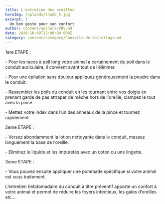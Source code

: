 ```yaml
---
title: L'entretien des oreilles
heroImg: /uploads/thumb_5.jpg
excerpt: |
  Un bon geste pour son confort
author: content/authors/VDV.md
date: 2020-10-08T22:00:00.000Z
category: content/category/Conseils-de-toilettage.md
---
```


1ere ETAPE :

\- Pour les races à poil long votre animal a certainement du poil dans le conduit auriculaire, il convient avant tout de l’éliminer.

\- Pour une épilation sans douleur appliquez généreusement la poudre dans le conduit.

\- Rassembler les poils du conduit en les tournant entre vos doigts en prenant garde de pas attraper de mèche hors de l'oreille, clampez le tout avec la pince .

\- Mettez votre index dans l’un des anneaux de la pince et tournez rapidement.

2eme ETAPE :

\- Versez abondamment la lotion nettoyante dans le conduit, massez longuement la base de l’oreille.

\- Eliminez le liquide et les impuretés avec un coton ou une lingette.

3eme ETAPE :

\- Vous pouvez ensuite appliquer une pommade spécifique si votre animal est sous traitement.

L’entretien hebdomadaire du conduit à titre préventif apporte un confort à votre animal et permet de réduire les foyers infectieux, les gales d’oreilles etc…
